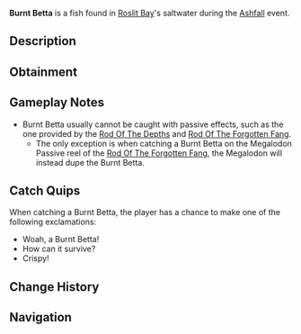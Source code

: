 {{FishInfobox
|image          = Burnt Betta.png
|rarity         = Limited
|event          = Ashfall
|sea            = First Sea
|location       = [[Ashfall]]
|sublocation    = 
|sources        = Fishing Rod
|nopassive      = 1
|radar_location = 
|prog_speed     = -30
|xp             = 1500
|weather        = Windy
|time           = 
|season         = 
|bait           = Squid
|base_weight    = 800
|base_value     = 3000
|weight_range   = 600
|base_chance    = 0.05
|base_resil     = 25
}}
'''Burnt Betta''' is a {{Rarity|Limited}} fish found in [[Roslit Bay]]'s saltwater during the [[Ashfall]] event.

== Description ==
{{Description|With fierce intent, the Burnt Betta thrives in molten lava.|Bestiary Entry}}

== Obtainment ==
{{Description|Only can be caught during Ashfall.|Bestiary Hint}}
{{Fish Availability|
Roslit Bay/Ashfall
|top_rods      = 
Leviathan's Fang Rod\40828.62\256768.79;
Free Spirit Rod\35251.01\218678.21;
Trident Rod\34093.18\211495.65;
Ethereal Prism Rod\32061.69\169752.87;
Seraphic Rod\30794.64\171452.64;
Resourceful Rod\24617.02\136132.58;
Destiny Rod\25745.44\138284.8;
Heaven's Rod\23195.87\146765.7;
Rapid Rod\25796.8\181453.59;
No-Life Rod\30481.69\179599.66;
Frog Rod\18247.65\119880.87;
Long Rod\17635.53\119191.95;
Wildflower Rod\18549.43\130259.3;
Rod Of The Forgotten Fang\28576.87\165593.73;
Challenger's Rod\27621.62\161666.72;
Rod Of The Depths\25418.92\145001.03;
Rod Of The Exalted One\25267.67\143313.41;
Zeus Rod\24678.06\148436.26;
Verdant Shear Rod\24132.23\148334.57;
Blazebringer Rod\23517.24\141454.04;
Depthseeker Rod\22356.58\138451.91;
Avalanche Rod\20037.51\124466.67;
Volcanic Rod\19245.34\115758.91;
Steady Rod\6847.15\40172.27
|recommended   = Trident Rod
}}

== Gameplay Notes ==
* Burnt Betta usually cannot be caught with passive effects, such as the one provided by the [[Rod Of The Depths]] and [[Rod Of The Forgotten Fang]].
** The only exception is when catching a Burnt Betta on the Megalodon Passive reel of the [[Rod Of The Forgotten Fang]], the Megalodon will instead dupe the Burnt Betta.

== Catch Quips ==
When catching a Burnt Betta, the player has a chance to make one of the following exclamations:
* Woah, a Burnt Betta!
* How can it survive?
* Crispy!

== Change History ==
{{Change History|{{subst:Current Version}}}}

== Navigation ==
{{Fish Navbox|Ashfall}}